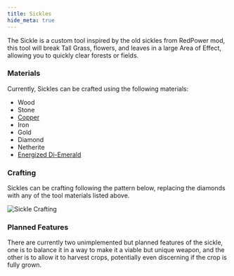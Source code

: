 ```yaml
---
title: Sickles
hide_meta: true
---
```


The Sickle is a custom tool inspired by the old sickles from RedPower mod, this tool will break Tall Grass, flowers, and leaves in a large Area of Effect, allowing you to quickly clear forests or fields.

### Materials

Currently, Sickles can be crafted using the following materials:
* Wood
* Stone
* [Copper](/mod/instrumentus/docs/coppertools)
* Iron
* Gold
* Diamond
* Netherite
* [Energized Di-Emerald](/mod/instrumentus/docs/energized)

### Crafting

Sickles can be crafting following the pattern below, replacing the diamonds with any of the tool materials listed above.

![Sickle Crafting](https://beanxxbot.com/pictures/SickleCrafting.png)

### Planned Features

There are currently two unimplemented but planned features of the sickle, one is to balance it in a way to make it a viable but unique weapon, and the other is to allow it to harvest crops, potentially even discerning if the crop is fully grown.